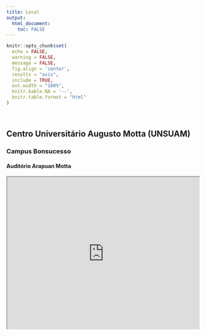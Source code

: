 ```yaml
---
title: Local
output:
  html_document:
    toc: FALSE
---
```


<!--install and/or load all R packages-->
```r
knitr::opts_chunk$set(
  echo = FALSE,
  warning = FALSE,
  message = FALSE,
  fig.align = 'center',
  results = "asis",
  include = TRUE,
  out.width = "100%",
  knitr.kable.NA = '--',
  knitr.table.format = "html"
)
```

<br>

## Centro Universitário Augusto Motta (UNSUAM)

### Campus Bonsucesso

#### Auditório Arapuan Motta

<div class="mapouter"><div class="gmap_canvas"><iframe class="gmap_iframe" width="100%" frameborder="2px solid black" scrolling="no" marginheight="0" marginwidth="0" src="https://maps.google.com/maps?width=600&amp;height=400&amp;hl=en&amp;q=Avenida Para, 84, Bonsucesso, RJ&amp;t=&amp;z=14&amp;ie=UTF8&amp;iwloc=B&amp;output=embed"></iframe><a href="https://gachanox.io/">Gacha Nox APK</a></div><style>.mapouter{position:relative;text-align:right;width:100%;height:400px;}.gmap_canvas {overflow:hidden;background:none!important;width:100%;height:400px;}.gmap_iframe {height:400px!important;}</style></div>

<br>
